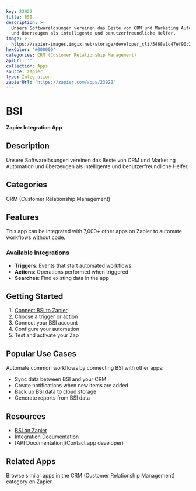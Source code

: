 ```yaml
---
key: 23922
title: BSI
description: >-
  Unsere Softwarelösungen vereinen das Beste von CRM und Marketing Automation
  und überzeugen als intelligente und benutzerfreundliche Helfer.
image: >-
  https://zapier-images.imgix.net/storage/developer_cli/5468a1c47ef90c2644c5bda124e16de1_2.png?auto=format%2Ccompress&ixlib=python-3.0.0&q=50
hexColor: '#000000'
categories: CRM (Customer Relationship Management)
apiUrl: ''
collection: Apps
source: zapier
type: Integration
zapierUrl: 'https://zapier.com/apps/23922'
---
```

# BSI

**Zapier Integration App**

## Description

Unsere Softwarelösungen vereinen das Beste von CRM und Marketing Automation und überzeugen als intelligente und benutzerfreundliche Helfer.

## Categories

CRM (Customer Relationship Management)

## Features

This app can be integrated with 7,000+ other apps on Zapier to automate workflows without code.

### Available Integrations

- **Triggers**: Events that start automated workflows
- **Actions**: Operations performed when triggered
- **Searches**: Find existing data in the app

## Getting Started

1. [Connect BSI to Zapier](https://zapier.com/apps/23922)
2. Choose a trigger or action
3. Connect your BSI account
4. Configure your automation
5. Test and activate your Zap

## Popular Use Cases

Automate common workflows by connecting BSI with other apps:

- Sync data between BSI and your CRM
- Create notifications when new items are added
- Back up BSI data to cloud storage
- Generate reports from BSI data

## Resources

- [BSI on Zapier](https://zapier.com/apps/23922)
- [Integration Documentation](https://zapier.com/apps/23922/integrations)
- [API Documentation](Contact app developer)

## Related Apps

Browse similar apps in the CRM (Customer Relationship Management) category on Zapier.
